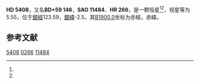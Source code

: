 {{Starbox begin
| name = HD 5408
}}
{{Starbox observe
| epoch = [[J2000.0|J2000.0]]
| constell = [[仙后座|仙后座]]<ref name=SIMBAD>{{cite web
 | url=http://simbad.u-strasbg.fr/simbad/sim-id?Ident=HR+266
 | title =Pulsating variable Star
 | publisher=Centre de Données astronomiques de Strasbourg
 | work=SIMBAD
 | accessdate=2012-07-13}}</ref><ref name=DATA>{{cite web
 | url=http://vizier.u-strasbg.fr/viz-bin/VizieR-5?-out.add=.&-source=5050&-corr=PK=HR&-out.max=9999&HR=266
 | title=VizieR Detailed Page
 | accessdate=2012-07-13
 | archive-date=2016-03-04
 | archive-url=https://web.archive.org/web/20160304215909/http://vizier.u-strasbg.fr/viz-bin/VizieR-5?-out.add=.&-source=5050&-corr=PK=HR&-out.max=9999&HR=266
 | dead-url=no
 }}</ref>
| 星官 = 
| ra = {{RA|0|56|47.1}}<ref name=SIMBAD /><ref name=DATA />
| dec = {{DEC|+60|21|46}}<ref name=SIMBAD /><ref name=DATA />
| appmag_v = 5.55<ref name=SIMBAD /><ref name=DATA />
}}
{{Starbox character
| class = B9IVn<ref name=SIMBAD /><ref name=DATA />
| b-v = -0.07<ref name=SIMBAD /><ref name=DATA />
| u-b = -0.32<ref name=SIMBAD /><ref name=DATA />
| r-i = <ref name=SIMBAD /><ref name=DATA />
| variable = 
}}
{{Starbox astrometry
| radial_v = -0.32
| prop_mo_ra = -5
| parallax = 0.007
| p_error =
}}
{{Starbox catalog
| names =BD+59 146，[[SAO星表|SAO]] 11484，[[HD星表|HD]] 5408，[[HR星表|HR]] 266}}
{{Starbox reference |Simbad=HR+266}}
{{Starbox end}}

'''HD 5408'''，又名'''BD+59 146'''，'''SAO 11484'''、'''HR 266'''，是一颗恒星<ref name=SIMBAD /><ref name=DATA />，视星等为5.55，位于[[銀道座標系|銀經]]123.59，[[銀道座標系|銀緯]]-2.5，其[[B1900.0|B1900.0]]坐标为赤經{{RA|0|50|45.2}}，赤緯{{DEC|+59|-2.5|17}}。

== 参考文献 ==
{{reflist}}

{{star-stub}}

[[Category:HD和HDE天體|5408]]
[[Category:HR天體|0266]]
[[Category:SAO天體|11484]]